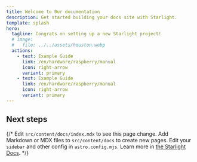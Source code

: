 ```yaml
---
title: Welcome to 0ur documentation
description: Get started building your docs site with Starlight.
template: splash
hero:
  tagline: Congrats on setting up a new Starlight project!
  # image:
  #   file: ../../assets/houston.webp
  actions:
    - text: Example Guide
      link: /en/hardware/raspberry/manual
      icon: right-arrow
      variant: primary
    - text: Example Guide
      link: /en/hardware/raspberry/manual
      icon: right-arrow
      variant: primary
---
```



## Next steps

{/* <CardGrid stagger>
	<Card title="Update content" icon="pencil">
		Edit `src/content/docs/index.mdx` to see this page change.
	</Card>
	<Card title="Add new content" icon="add-document">
		Add Markdown or MDX files to `src/content/docs` to create new pages.
	</Card>
	<Card title="Configure your site" icon="setting">
		Edit your `sidebar` and other config in `astro.config.mjs`.
	</Card>
	<Card title="Read the docs" icon="open-book">
		Learn more in [the Starlight Docs](https://starlight.astro.build/).
	</Card>
</CardGrid> */}

<MyHeading title="Yep"/>
